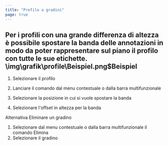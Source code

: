 ```yaml
---
title: "Profilo a gradini"
page: true
---
```

## Per i profili con una grande differenza di altezza &#232; possibile spostare la banda delle annotazioni in modo da poter rappresentare sul piano il profilo con tutte le sue etichette.<Image>\img\grafik\profile\Beispiel.png$Beispiel</Image>


1.  Selezionare il profilo

2.  Lanciare il comando dal menu contestuale o dalla barra multifunzionale

3.  Selezionare la posizione in cui si vuole spostare la banda

4.  Selezionare l&#39;offset in altezza per la banda




Alternativa
  <Bold> Eliminare un gradino </Bold> 

1.  Selezionare dal menu contestuale o dalla barra multifunzionale il comando <Border>Elimina</Border> 
2.  Selezionare il gradino



